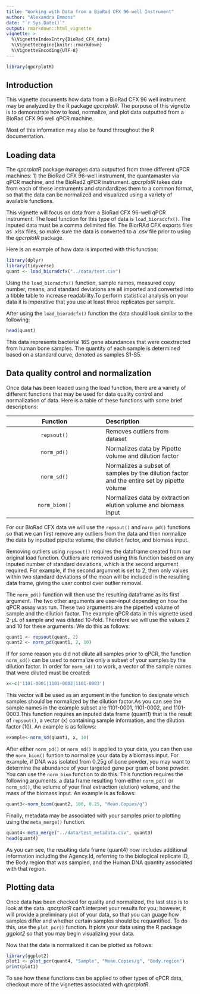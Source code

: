 ```yaml
---
title: "Working with Data from a BioRad CFX 96-well Instrument"
author: "Alexandra Emmons"
date: "`r Sys.Date()`"
output: rmarkdown::html_vignette
vignette: >
  %\VignetteIndexEntry{BioRad_CFX_data}
  %\VignetteEngine{knitr::rmarkdown}
  %\VignetteEncoding{UTF-8}
---
```


```r
library(qpcrplotR)

```
## Introduction
This vignette documents how data from a BioRad CFX 96 well instrument may be analyzed by the R package *qpcrplotR*. The purpose of this vignette is to demonstrate how to load, normalize, and plot data outputted from a BioRad CFX 96 well qPCR machine.

Most of this information may also be found throughout the R documentation. 

## Loading data

The *qpcrplotR* package manages data outputted from three different qPCR machines: 1) the BioRad CFX 96-well instrument, the quantamaster via qPCR machine, and the BioRad2 qPCR instrument. *qpcrplotR* takes data from each of these instruments and standardizes them to a common format, so that the data can be normalized and visualized using a variety of available functions. 

This vignette will focus on data from a BioRad CFX 96-well qPCR instrument. The load function for this type of data is `load_bioradcfx()`. The inputed data must be a comma delimited file. The BiorRAd CFX exports files as .xlsx files, so make sure the data is converted to a .csv file prior to using the *qpcrplotR* package.

Here is an example of how data is imported with this function:

```r
library(dplyr)
library(tidyverse)
quant <- load_bioradcfx("../data/test.csv")

```

Using the `load_bioradcfx()` function, sample names, measured copy number, means, and standard deviations are all imported and converted into a tibble table to increase readability.To perform statistical analysis on your data it is imperative that you use at least three replicates per sample.

After using the `load_bioradcfx()` function the data should look similar to the following:

```r
head(quant)

```
This data represents bacterial 16S gene abundances that were coextracted from human bone samples. The quantity of each sample is determined based on a standard curve, denoted as samples S1-S5. 


## Data quality control and normalization

Once data has been loaded using the load function, there are a variety of different functions that may be used for data quality control and normalization of data. Here is a table of these functions with some brief descriptions:

| Function     | Description |
|:------------:|:------------|
|`repsout()`   | Removes outliers from dataset |
|`norm_pd()`   | Normalizes data by Pipette volume and dilution factor |
|`norm_sd()`   | Normalizes a subset of samples by the dilution factor and the entire set by pipette volume |
|`norm_biom()` | Normalizes data by extraction elution volume and biomass input |

For our BioRad CFX data we will use the `repsout()` and `norm_pd()` functions so that we can first remove any outliers from the data and then normalize the data by inputted pipette volume, the dilution factor, and biomass input. 

Removing outliers using `repsout()` requires the dataframe created from our original load function. Outliers are removed using this function based on any inputed number of standard deviations, which is the second argument required. For example, if the second argumnet is set to 2, then only values within two standard deviations of the mean will be included in the resulting data frame, giving the user control over outlier removal.

The `norm_pd()` function will then use the resulting dataframe as its first argument. The two other arguments are user-input depending on how the qPCR assay was run. These two arguments are the pipetted volume of sample and the dilution factor. The example qPCR data in this vignette used 2-$\mu$L of sample and was diluted 10-fold. Therefore we will use the values 2 and 10 for these arguments. We do this as follows:

```r
quant1 <- repsout(quant, 2)
quant2 <- norm_pd(quant1, 2, 10)
```

If for some reason you did not dilute all samples prior to qPCR, the function `norm_sd()` can be used to normalize only a subset of your samples by the dilution factor. In order for `norm_sd()` to work, a vector of the sample names that were diluted must be created:
```r
x<-c('1101-0001|1101-0002|1101-0003')
```

This vector will be used as an argument in the function to designate which samples should be normalized by the dilution factor.As you can see the sample names in the example subset are 1101-0001, 1101-0002, and 1101-0003.This function requires an inputed data frame (quant1) that is the result of `repsout()`, a vector (x) containing sample information, and the dilution factor (10). An example is as follows:
```r
example<-norm_sd(quant1, x, 10)
```

After either `norm_pd()` or `norm_sd()` is applied to your data, you can then use the `norm_biom()` funtion to normalize your data by a biomass input.  For example, if DNA was isolated from 0.25g of bone powder, you may want to determine the abundance of your targeted gene per gram of bone powder. You can use the `norm_biom` function to do this. This function requires the following arguments: a data frame resulting from either `norm_pd()` or `norm_sd()`, the volume of your final extraction (elution) volume, and the mass of the biomass input. An example is as follows:
```r
quant3<-norm_biom(quant2, 100, 0.25, "Mean.Copies/g")
```

Finally, metadata may be associated with your samples prior to plotting using the `meta_merge()` function. 

```r
quant4<-meta_merge("../data/test_metadata.csv", quant3)
head(quant4)
```
As you can see, the resulting data frame (quant4) now includes additional information including the Agency.Id, referring to the biological replicate ID, the Body.region that was sampled, and the Human.DNA quantity associated with that region. 

## Plotting data

Once data has been checked for quality and normalized, the last step is to look at the data. *qpcrplotR* can't interpret your results for you; however, it will provide a preliminary plot of your data, so that you can guage how samples differ and whether certain samples should be requantified. To do this, use the `plot_pcr()` function. It plots your data using the R package *ggplot2* so that you may begin visualizing your data.

Now that the data is normalized it can be plotted as follows:

```r
library(ggplot2)
plot1 <- plot_pcr(quant4, "Sample", "Mean.Copies/g", "Body.region")
print(plot1)

```

To see how these functions can be applied to other types of qPCR data, checkout more of the vignettes associated with *qpcrplotR*.
